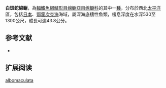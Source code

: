 {{Speciesbox
| name = 白斑蛇綿鳚
| image = 
| status = NE
| status_system = IUCN3.1
| genus = Lycenchelys
| species = albomaculata
| authority = [[Toyoshima|Toyoshima]], 1983
| synonyms = *''Lycenchelys albomaculatus''<br /><small>Toyoshima, 1983</small>
}}

'''白斑蛇綿鳚'''，為[[輻鰭魚綱|輻鰭魚綱]][[鱸形目|鱸形目]][[绵鳚亞目|绵鳚亞目]][[绵鳚科|绵鳚科]]的其中一[[種|種]]，分布於西北[[太平洋|太平洋]]區，包括[[日本|日本]]、[[鄂霍次克海|鄂霍次克海]]海域，屬深海底棲性魚類，棲息深度在水深530至1300公尺，體長可達43.8公分。

==参考文献==
*{{FishBase_species|genus=Lycenchelys|species=albomaculata|year=2011|month=12}}

== 扩展阅读 ==
{{refbegin}}
{{wikispecies-inline|Lycenchelys albomaculata|白斑蛇綿鳚}}
{{refend}}
{{Taxonbar|from=Q1096443}}

[[Category:蛇綿鳚属|albomaculata]]


{{鱸形目小作品}}